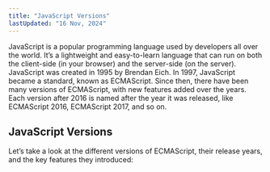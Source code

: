 ```yaml
---
title: "JavaScript Versions"
lastUpdated: "16 Nov, 2024"
---
```


JavaScript is a popular programming language used by developers all over the world. It’s a lightweight and easy-to-learn language that can run on both the client-side (in your browser) and the server-side (on the server). JavaScript was created in 1995 by Brendan Eich.
In 1997, JavaScript became a standard, known as ECMAScript. Since then, there have been many versions of ECMAScript, with new features added over the years. Each version after 2016 is named after the year it was released, like ECMAScript 2016, ECMAScript 2017, and so on.

## JavaScript Versions

Let’s take a look at the different versions of ECMAScript, their release years, and the key features they introduced:
